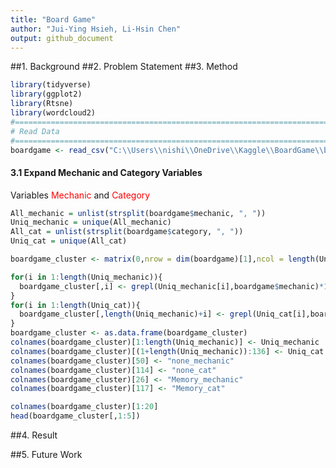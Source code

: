 ```yaml
---
title: "Board Game"
author: "Jui-Ying Hsieh, Li-Hsin Chen"
output: github_document
---
```

##1. Background
##2. Problem Statement
##3. Method
```r
library(tidyverse)
library(ggplot2)
library(Rtsne)
library(wordcloud2)
#=========================================================================
# Read Data
#=========================================================================
boardgame <- read_csv("C:\\Users\\nishi\\OneDrive\\Kaggle\\BoardGame\\bgg_db_2018_01.csv")
```

#### 3.1 Expand Mechanic and Category Variables

Variables <span style="color:red">Mechanic</span> and <span style="color:red">Category</span>

```r
All_mechanic = unlist(strsplit(boardgame$mechanic, ", "))
Uniq_mechanic = unique(All_mechanic)
All_cat = unlist(strsplit(boardgame$category, ", "))
Uniq_cat = unique(All_cat)

boardgame_cluster <- matrix(0,nrow = dim(boardgame)[1],ncol = length(Uniq_mechanic)+length(Uniq_cat))

for(i in 1:length(Uniq_mechanic)){
  boardgame_cluster[,i] <- grepl(Uniq_mechanic[i],boardgame$mechanic)*1
}
for(i in 1:length(Uniq_cat)){
  boardgame_cluster[,length(Uniq_mechanic)+i] <- grepl(Uniq_cat[i],boardgame$category)*1
}
boardgame_cluster <- as.data.frame(boardgame_cluster)
colnames(boardgame_cluster)[1:length(Uniq_mechanic)] <- Uniq_mechanic
colnames(boardgame_cluster)[(1+length(Uniq_mechanic)):136] <- Uniq_cat
colnames(boardgame_cluster)[50] <- "none_mechanic"
colnames(boardgame_cluster)[114] <- "none_cat"
colnames(boardgame_cluster)[26] <- "Memory_mechanic"
colnames(boardgame_cluster)[117] <- "Memory_cat"
```

```r
colnames(boardgame_cluster)[1:20]
head(boardgame_cluster[,1:5])
```

##4. Result

##5. Future Work














